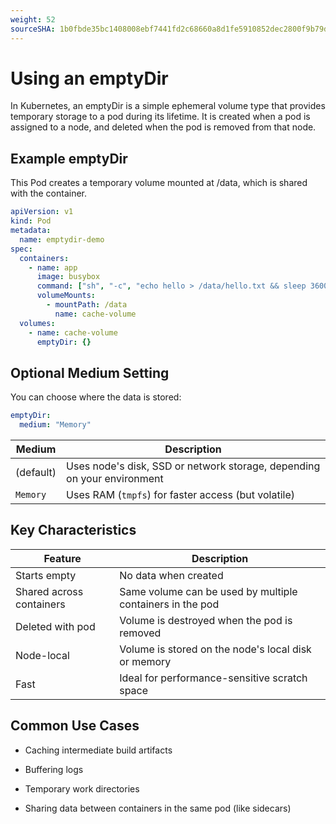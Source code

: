 ```yaml
---
weight: 52
sourceSHA: 1b0fbde35bc1408008ebf7441fd2c68660a8d1fe5910852dec2800f9b79dc5ec
---
```


# Using an emptyDir

In Kubernetes, an emptyDir is a simple ephemeral volume type that provides temporary storage to a pod during its lifetime. It is created when a pod is assigned to a node, and deleted when the pod is removed from that node.

## Example emptyDir

This Pod creates a temporary volume mounted at /data, which is shared with the container.

```yaml
apiVersion: v1
kind: Pod
metadata:
  name: emptydir-demo
spec:
  containers:
    - name: app
      image: busybox
      command: ["sh", "-c", "echo hello > /data/hello.txt && sleep 3600"]
      volumeMounts:
        - mountPath: /data
          name: cache-volume
  volumes:
    - name: cache-volume
      emptyDir: {}
```

## Optional Medium Setting

You can choose where the data is stored:

```yaml
emptyDir:
  medium: "Memory"
```

| Medium    | Description                                                             |
| --------- | ----------------------------------------------------------------------- |
| (default) | Uses node's disk, SSD or network storage, depending on your environment |
| `Memory`  | Uses RAM (`tmpfs`) for faster access (but volatile)                     |

## Key Characteristics

| Feature                  | Description                                               |
| ------------------------ | --------------------------------------------------------- |
| Starts empty             | No data when created                                      |
| Shared across containers | Same volume can be used by multiple containers in the pod |
| Deleted with pod         | Volume is destroyed when the pod is removed               |
| Node-local               | Volume is stored on the node's local disk or memory       |
| Fast                     | Ideal for performance-sensitive scratch space             |

## Common Use Cases

- Caching intermediate build artifacts

- Buffering logs

- Temporary work directories

- Sharing data between containers in the same pod (like sidecars)
